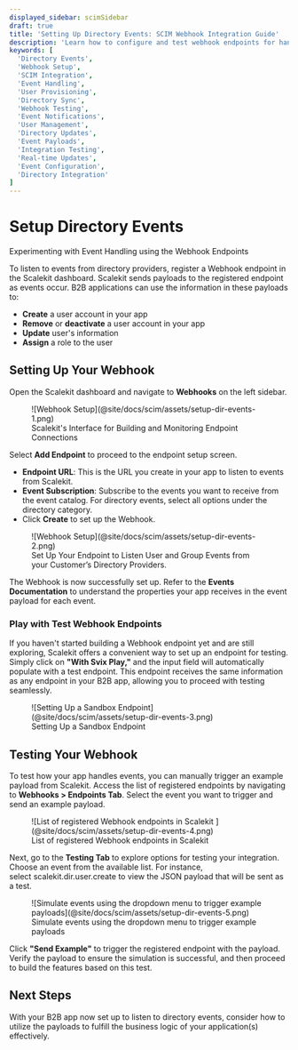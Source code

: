 ```yaml
---
displayed_sidebar: scimSidebar
draft: true
title: 'Setting Up Directory Events: SCIM Webhook Integration Guide'
description: 'Learn how to configure and test webhook endpoints for handling SCIM directory events. Implement real-time user provisioning and management through directory event notifications.'
keywords: [
  'Directory Events',
  'Webhook Setup',
  'SCIM Integration',
  'Event Handling',
  'User Provisioning',
  'Directory Sync',
  'Webhook Testing',
  'Event Notifications',
  'User Management',
  'Directory Updates',
  'Event Payloads',
  'Integration Testing',
  'Real-time Updates',
  'Event Configuration',
  'Directory Integration'
]
---
```


# Setup Directory Events

<Subtitle>Experimenting with Event Handling using the Webhook Endpoints</Subtitle>

To listen to events from directory providers, register a Webhook endpoint in the Scalekit dashboard.
Scalekit sends payloads to the registered endpoint as events occur. B2B applications can use the
information in these payloads to:

- **Create** a user account in your app
- **Remove** or **deactivate** a user account in your app
- **Update** user's information
- **Assign** a role to the user

## Setting Up Your Webhook

Open the Scalekit dashboard and navigate to **Webhooks** on the left sidebar.

<figure>
  ![Webhook Setup](@site/docs/scim/assets/setup-dir-events-1.png)
  <figcaption>Scalekit's Interface for Building and Monitoring Endpoint Connections</figcaption>
</figure>

Select **Add Endpoint** to proceed to the endpoint setup screen.

- **Endpoint URL**: This is the URL you create in your app to listen to events from Scalekit.
- **Event Subscription**: Subscribe to the events you want to receive from the event catalog. For
  directory events, select all options under the directory category.
- Click **Create** to set up the Webhook.

<figure>
  ![Webhook Setup](@site/docs/scim/assets/setup-dir-events-2.png)
  <figcaption>
    Set Up Your Endpoint to Listen User and Group Events from your Customer’s Directory Providers.
  </figcaption>
</figure>

The Webhook is now successfully set up. Refer to the **Events Documentation** to understand the
properties your app receives in the event payload for each event.

### Play with Test Webhook Endpoints

If you haven't started building a Webhook endpoint yet and are still exploring, Scalekit offers a
convenient way to set up an endpoint for testing. Simply click on **"With Svix Play,"** and the
input field will automatically populate with a test endpoint. This endpoint receives the same
information as any endpoint in your B2B app, allowing you to proceed with testing seamlessly.

<figure>
  ![Setting Up a Sandbox Endpoint](@site/docs/scim/assets/setup-dir-events-3.png)
  <figcaption>Setting Up a Sandbox Endpoint</figcaption>
</figure>

## Testing Your Webhook

To test how your app handles events, you can manually trigger an example payload from Scalekit.
Access the list of registered endpoints by navigating to **Webhooks > Endpoints Tab**. Select the
event you want to trigger and send an example payload.

<figure>
  ![List of registered Webhook endpoints in Scalekit
  ](@site/docs/scim/assets/setup-dir-events-4.png)
  <figcaption>List of registered Webhook endpoints in Scalekit </figcaption>
</figure>

Next, go to the **Testing Tab** to explore options for testing your integration. Choose an event
from the available list. For instance, select <SimpleCode>scalekit.dir.user.create</SimpleCode> to
view the JSON payload that will be sent as a test.

<figure>
  ![Simulate events using the dropdown menu to trigger example
  payloads](@site/docs/scim/assets/setup-dir-events-5.png)
  <figcaption>Simulate events using the dropdown menu to trigger example payloads</figcaption>
</figure>

Click **"Send Example"** to trigger the registered endpoint with the payload. Verify the payload to
ensure the simulation is successful, and then proceed to build the features based on this test.

## Next Steps

With your B2B app now set up to listen to directory events, consider how to utilize the payloads to
fulfill the business logic of your application(s) effectively.
